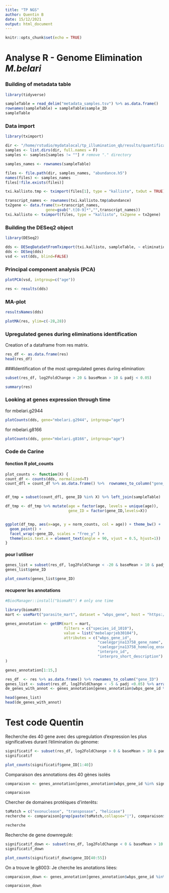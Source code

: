 ```yaml
---
title: "TP NGS"
author: Quentin B
date: 15/12/2021
output: html_document
---
```


```r
knitr::opts_chunk$set(echo = TRUE)
```

# Analyse R - Genome Elimination *M.belari*


### Building of metadata table

```r
library(tidyverse)

sampleTable = read_delim("metadata_samples.tsv") %>% as.data.frame()
rownames(sampleTable) = sampleTable$sample_ID
sampleTable

```


### Data import

```r

library(tximport)

dir <- "/home/rstudio/mydatalocal/tp_illumination_qb/results/quantification/"
samples <- list.dirs(dir, full.names = F) 
samples <- samples[samples != ""] # remove "." directory

samples_names <- rownames(sampleTable)

files <- file.path(dir, samples_names, "abundance.h5")
names(files) <- samples_names
files[!file.exists(files)]

txi.kallisto.tmp <- tximport(files[1], type = "kallisto", txOut = TRUE)

transcript_names <- rownames(txi.kallisto.tmp$abundance)
tx2gene <- data.frame(tx=transcript_names,
                  gene=gsub(".t[0-9]*","",transcript_names))
txi.kallisto <- tximport(files, type = "kallisto", tx2gene = tx2gene)

```


### Building the DESeq2 object

```r

library(DESeq2)

dds <- DESeqDataSetFromTximport(txi.kallisto, sampleTable, ~ elimination )
dds <- DESeq(dds)
vsd <- vst(dds, blind=FALSE)

```


### Principal component analysis (PCA)

```r

plotPCA(vsd, intgroup=c("age"))

```

```r

res <- results(dds)

```

### MA-plot

```r

resultsNames(dds)

```


```r

plotMA(res, ylim=c(-28,28))

```

### Upregulated genes during eliminations identification

Creation of a dataframe from res matrix.
```r

res_df <- as.data.frame(res)
head(res_df)

```

###Identification of the most upregulated genes during elimination:
```r

subset(res_df, log2FoldChange > 20 & baseMean > 10 & padj < 0.05)

```

```r
summary(res)
```
### Looking at genes expression through time

for mbelari.g2944
```r

plotCounts(dds, gene="mbelari.g2944", intgroup="age")

```

for mbelari.g8166
```r

plotCounts(dds, gene="mbelari.g8166", intgroup="age")

```


### Code de Carine

#### fonction R plot_counts

```r

plot_counts <- function(X) {
count_df <- counts(dds, normalized=T)
count_dfl = count_df %>% as.data.frame() %>%  rownames_to_column("gene_ID") %>% pivot_longer(-gene_ID,names_to = "sample_ID", values_to = "norm_counts")


df_tmp = subset(count_dfl, gene_ID %in% X) %>% left_join(sampleTable)

df_tmp <- df_tmp %>% mutate(age = factor(age, levels = unique(age)),
                            gene_ID = factor(gene_ID,levels=X))


ggplot(df_tmp, aes(x=age, y = norm_counts, col = age)) + theme_bw() +
  geom_point() +
  facet_wrap(~gene_ID, scales = "free_y" ) +
  theme(axis.text.x = element_text(angle = 90, vjust = 0.5, hjust=1))
}

```



#### pour l utiliser

```r

genes_list = subset(res_df, log2FoldChange < -20 & baseMean > 10 & padj < 0.05) %>% rownames_to_column("gene_ID")
genes_list$gene_ID

plot_counts(genes_list$gene_ID)


```

#### recuperer les annotations


```r
#BiocManager::install("biomaRt") # only one time

library(biomaRt)
mart <- useMart("parasite_mart", dataset = "wbps_gene", host = "https://parasite.wormbase.org", port = 443)

genes_annotation <- getBM(mart = mart,
                          filters = c("species_id_1010"),
                          value = list("mebelaprjeb30104"),
                          attributes = c("wbps_gene_id",
                                         "caelegprjna13758_gene_name",
                                         "caelegprjna13758_homolog_ensembl_peptide",
                                         "interpro_id",
                                         "interpro_short_description")
)

```

```r

genes_annotation[1:15,]

```


```r
res_df  <- res %>% as.data.frame() %>% rownames_to_column("gene_ID")
genes_list <- subset(res_df, log2FoldChange < -5 & padj <0.05) %>% arrange(padj) %>% head(20)
de_genes_with_annot <- genes_annotation[genes_annotation$wbps_gene_id %in% genes_list$gene_ID,]

head(genes_list)
head(de_genes_with_annot)
```


# Test code Quentin

Recherche des 40 gene avec des upregulation d'expression les plus significatives durant l'élimination du génome:

```r

significatif <- subset(res_df, log2FoldChange > 0 & baseMean > 10 & padj < 0.00000005)
significatif

plot_counts(significatif$gene_ID[1:40])

```

Comparaison des annotations des 40 gènes isolés
```r

comparaison <- genes_annotation[genes_annotation$wbps_gene_id %in% significatif$gene_ID,]

comparaison

```

Chercher de domaines protéiques d'interêts:

```r

toMatch = c("exonuclease", "transposase", "helicase")
recherche <- comparaison[grep(paste(toMatch,collapse="|"), comparaison$interpro_short_description, ignore.case = T),]

recherche

```

Recherche de gene downregulé:

```r

significatif_down <- subset(res_df, log2FoldChange < 0 & baseMean > 10 & padj < 0.00000005)
significatif_down

plot_counts(significatif_down$gene_ID[40:55])

```

On a trouve le g8003:
Je cherche les anotations liées:

```r

comparaison_down <- genes_annotation[genes_annotation$wbps_gene_id %in% significatif_down$gene_ID,]

comparaison_down

```



